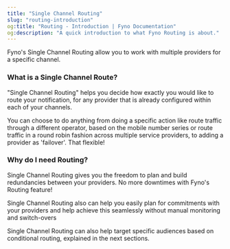 ```yaml
---
title: "Single Channel Routing"
slug: "routing-introduction"
og:title: "Routing - Introduction | Fyno Documentation"
og:description: "A quick introduction to what Fyno Routing is about."
---
```


Fyno's Single Channel Routing allow you to work with multiple providers for a specific channel.

### What is a Single Channel Route?

"Single Channel Routing" helps you decide how exactly you would like to route your notification, for any provider that is already configured within each of your channels.

You can choose to do anything from doing a specific action like route traffic through a different operator, based on the mobile number series or route traffic in a round robin fashion across multiple service providers, to adding a provider as 'failover'. That flexible!

### Why do I need Routing?

Single Channel Routing gives you the freedom to plan and build redundancies between your providers. No more downtimes with Fyno's Routing feature!

Single Channel Routing also can help you easily plan for commitments with your providers and help achieve this seamlessly without manual monitoring and switch-overs

Single Channel Routing can also help target specific audiences based on conditional routing, explained in the next sections.
